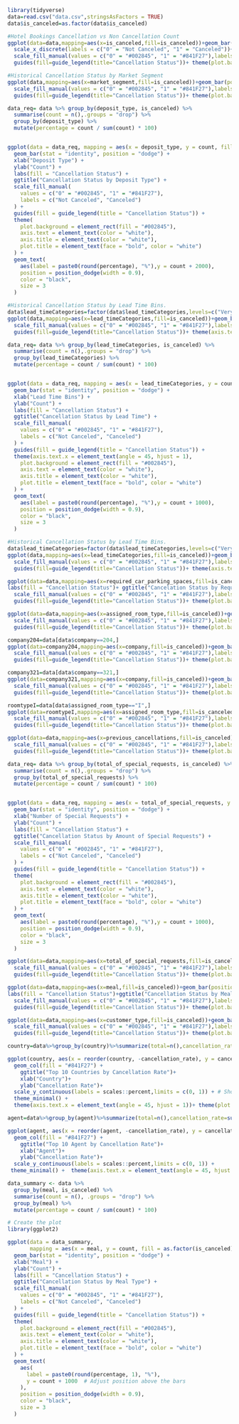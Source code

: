 
```r
library(tidyverse)
data=read.csv("data.csv",stringsAsFactors = TRUE)
data$is_canceled=as.factor(data$is_canceled)
```

```r
#Hotel Bookings Cancellation vs Non Cancellation Count
ggplot(data=data,mapping=aes(x=is_canceled,fill=is_canceled))+geom_bar()+ggtitle("Hotel Bookings: Canceled vs Not Canceled")+ylab("Count")+
  scale_x_discrete(labels = c("0" = "Not Canceled", "1" = "Canceled"))+xlab("Cancellation")+
  scale_fill_manual(values = c("0" = "#002845", "1" = "#841F27"),labels=c("Not Canceled","Canceled")) +
  guides(fill=guide_legend(title="Cancellation Status"))+ theme(plot.background = element_rect(fill = "#002845"),axis.text=element_text(color = "white"),axis.title = element_text(color = "white"),plot.title=element_text(face = "bold",color = "white"))
```

```r
#Historical Cancellation Status by Market Segment
ggplot(data,mapping=aes(x=market_segment,fill=is_canceled))+geom_bar(position="dodge")+ ggtitle("Historical Cancellation Status by Market Segment") + xlab("Market Segment")+ ylab("Count") +
  scale_fill_manual(values = c("0" = "#002845", "1" = "#841F27"),labels=c("Not Canceled","Canceled")) +
  guides(fill=guide_legend(title="Cancellation Status"))+ theme(plot.background = element_rect(fill = "#002845"),axis.text.x = element_text(angle = 45, hjust = 1),axis.text=element_text(color = "white"),axis.title = element_text(color = "white"),plot.title=element_text(face = "bold",color = "white"))
```

```r

data_req= data %>% group_by(deposit_type, is_canceled) %>%
  summarise(count = n(),.groups = "drop") %>%
  group_by(deposit_type) %>%
  mutate(percentage = count / sum(count) * 100)


ggplot(data = data_req, mapping = aes(x = deposit_type, y = count, fill = is_canceled)) +
  geom_bar(stat = "identity", position = "dodge") +
  xlab("Deposit Type") + 
  ylab("Count") +
  labs(fill = "Cancellation Status") +
  ggtitle("Cancellation Status by Deposit Type") +
  scale_fill_manual(
    values = c("0" = "#002845", "1" = "#841F27"),
    labels = c("Not Canceled", "Canceled")
  ) +
  guides(fill = guide_legend(title = "Cancellation Status")) +
  theme(
    plot.background = element_rect(fill = "#002845"),
    axis.text = element_text(color = "white"),
    axis.title = element_text(color = "white"),
    plot.title = element_text(face = "bold", color = "white")
  ) +
  geom_text(
    aes(label = paste0(round(percentage), "%"),y = count + 2000),
    position = position_dodge(width = 0.9),
    color = "black",
    size = 3
  )

#Historical Cancellation Status by Lead Time Bins.
data$lead_timeCategories=factor(data$lead_timeCategories,levels=c("Very Low Lead Time","Below Average Lead Time","Above Average Lead Time","High Lead Time"))
ggplot(data,mapping=aes(x=lead_timeCategories,fill=is_canceled))+geom_bar(position="dodge")+ ggtitle("Historical Cancellation Status by Lead Time Bins") + xlab("Lead Time Bins")+ ylab("Count") +
  scale_fill_manual(values = c("0" = "#002845", "1" = "#841F27"),labels=c("Not Canceled","Canceled")) +
  guides(fill=guide_legend(title="Cancellation Status"))+ theme(axis.text.x = element_text(angle = 45, hjust = 1),plot.background = element_rect(fill = "#002845"),axis.text=element_text(color = "white"),axis.title = element_text(color = "white"),plot.title=element_text(face = "bold",color = "white"))
```



```r
data_req= data %>% group_by(lead_timeCategories, is_canceled) %>%
  summarise(count = n(),.groups = "drop") %>%
  group_by(lead_timeCategories) %>%
  mutate(percentage = count / sum(count) * 100)


ggplot(data = data_req, mapping = aes(x = lead_timeCategories, y = count, fill = is_canceled)) +
  geom_bar(stat = "identity", position = "dodge") +
  xlab("Lead Time Bins") + 
  ylab("Count") +
  labs(fill = "Cancellation Status") +
  ggtitle("Cancellation Status by Lead Time") +
  scale_fill_manual(
    values = c("0" = "#002845", "1" = "#841F27"),
    labels = c("Not Canceled", "Canceled")
  ) +
  guides(fill = guide_legend(title = "Cancellation Status")) +
  theme(axis.text.x = element_text(angle = 45, hjust = 1),
    plot.background = element_rect(fill = "#002845"),
    axis.text = element_text(color = "white"),
    axis.title = element_text(color = "white"),
    plot.title = element_text(face = "bold", color = "white")
  ) +
  geom_text(
    aes(label = paste0(round(percentage), "%"),y = count + 1000),
    position = position_dodge(width = 0.9),
    color = "black",
    size = 3
  )
```


```r
#Historical Cancellation Status by Lead Time Bins.
data$lead_timeCategories=factor(data$lead_timeCategories,levels=c("Very Low Lead Time","Below Average Lead Time","Above Average Lead Time","High Lead Time"))
ggplot(data,mapping=aes(x=lead_timeCategories,fill=is_canceled))+geom_bar(position="dodge")+ ggtitle("Historical Cancellation Status by Lead Time") + xlab("Lead Time Bins")+ ylab("Count") +
  scale_fill_manual(values = c("0" = "#002845", "1" = "#841F27"),labels=c("Not Canceled","Canceled")) +
  guides(fill=guide_legend(title="Cancellation Status"))+ theme(axis.text.x = element_text(angle = 45, hjust = 1),plot.background = element_rect(fill = "#002845"),axis.text=element_text(color = "white"),axis.title = element_text(color = "white"),plot.title=element_text(face = "bold",color = "white"))
```

```r
ggplot(data=data,mapping=aes(x=required_car_parking_spaces,fill=is_canceled))+geom_bar(position="dodge")+ xlab("Required Parking Spaces")+ ylab("Count") +
labs(fill = "Cancellation Status")+ ggtitle("Cancelation Status by Required Parking Spaces")+
  scale_fill_manual(values = c("0" = "#002845", "1" = "#841F27"),labels=c("Not Canceled","Canceled")) +
  guides(fill=guide_legend(title="Cancellation Status"))+ theme(plot.background = element_rect(fill = "#002845"),axis.text=element_text(color = "white"),axis.title = element_text(color = "white"),plot.title=element_text(face = "bold",color = "white")) +coord_cartesian(xlim=c(-0.5,2))
```


```r

ggplot(data=data,mapping=aes(x=assigned_room_type,fill=is_canceled))+geom_bar(position="dodge")+ xlab("Room Type")+ ylab("Count") + ggtitle("Cancelation Status by Room Type")+
  scale_fill_manual(values = c("0" = "#002845", "1" = "#841F27"),labels=c("Not Canceled","Canceled")) +
  guides(fill=guide_legend(title="Cancellation Status"))+ theme(plot.background = element_rect(fill = "#002845"),axis.text=element_text(color = "white"),axis.title = element_text(color = "white"),plot.title=element_text(face = "bold",color = "white"))
```



```r
company204=data[data$company==204,]
ggplot(data=company204,mapping=aes(x=company,fill=is_canceled))+geom_bar(position="dodge")+ xlab("Company")+ ylab("Count") + ggtitle("Cancelation Status of Company 204")+
  scale_fill_manual(values = c("0" = "#002845", "1" = "#841F27"),labels=c("Not Canceled","Canceled")) +
  guides(fill=guide_legend(title="Cancellation Status"))+ theme(plot.background = element_rect(fill = "#002845"),axis.text=element_text(color = "white"),axis.title = element_text(color = "white"),plot.title=element_text(face = "bold",color = "white"))
```

```r
company321=data[data$company==321,]
ggplot(data=company321,mapping=aes(x=company,fill=is_canceled))+geom_bar(position="dodge")+ xlab("Company")+ ylab("Count") + ggtitle("Cancellation Status of Company 321")+
  scale_fill_manual(values = c("0" = "#002845", "1" = "#841F27"),labels=c("Not Canceled","Canceled")) +
  guides(fill=guide_legend(title="Cancellation Status"))+ theme(plot.background = element_rect(fill = "#002845"),axis.text=element_text(color = "white"),axis.title = element_text(color = "white"),plot.title=element_text(face = "bold",color = "white"))

```

```r
roomtypeI=data[data$assigned_room_type=="I",]
ggplot(data=roomtypeI,mapping=aes(x=assigned_room_type,fill=is_canceled))+geom_bar(position="dodge")+ xlab("Room Type")+ ylab("Count") + ggtitle("Cancellation Status of Room Type I")+
  scale_fill_manual(values = c("0" = "#002845", "1" = "#841F27"),labels=c("Not Canceled","Canceled")) +
  guides(fill=guide_legend(title="Cancellation Status"))+ theme(plot.background = element_rect(fill = "#002845"),axis.text=element_text(color = "white"),axis.title = element_text(color = "white"),plot.title=element_text(face = "bold",color = "white"))

```

```r
ggplot(data=data,mapping=aes(x=previous_cancellations,fill=is_canceled))+geom_bar(position="dodge")+ xlab("Previous Cancellations")+ ylab("Count")+ ggtitle("Cancellation Status by Number of Previous Cancellations")+
  scale_fill_manual(values = c("0" = "#002845", "1" = "#841F27"),labels=c("Not Canceled","Canceled")) +
  guides(fill=guide_legend(title="Cancellation Status"))+ theme(plot.background = element_rect(fill = "#002845"),axis.text=element_text(color = "white"),axis.title = element_text(color = "white"),plot.title=element_text(face = "bold",color = "white"))+coord_cartesian(xlim=c(-0.5,2))
```

```r
data_req= data %>% group_by(total_of_special_requests, is_canceled) %>%
  summarise(count = n(),.groups = "drop") %>%
  group_by(total_of_special_requests) %>%
  mutate(percentage = count / sum(count) * 100)


ggplot(data = data_req, mapping = aes(x = total_of_special_requests, y = count, fill = is_canceled)) +
  geom_bar(stat = "identity", position = "dodge") +
  xlab("Number of Special Requests") + 
  ylab("Count") +
  labs(fill = "Cancellation Status") +
  ggtitle("Cancellation Status by Amount of Special Requests") +
  scale_fill_manual(
    values = c("0" = "#002845", "1" = "#841F27"),
    labels = c("Not Canceled", "Canceled")
  ) +
  guides(fill = guide_legend(title = "Cancellation Status")) +
  theme(
    plot.background = element_rect(fill = "#002845"),
    axis.text = element_text(color = "white"),
    axis.title = element_text(color = "white"),
    plot.title = element_text(face = "bold", color = "white")
  ) +
  geom_text(
    aes(label = paste0(round(percentage), "%"),y = count + 1000),
    position = position_dodge(width = 0.9),
    color = "black",
    size = 3
  )
```


```r
ggplot(data=data,mapping=aes(x=total_of_special_requests,fill=is_canceled))+geom_bar(position="dodge")+ xlab("Total of Special Requests")+ ylab("Count") +
  scale_fill_manual(values = c("0" = "#002845", "1" = "#841F27"),labels=c("Not Canceled","Canceled")) +ggtitle("Cancellations by Total of Special Requests")+
  guides(fill=guide_legend(title="Cancellation Status"))+ theme(plot.background = element_rect(fill = "#002845"),axis.text=element_text(color = "white"),axis.title = element_text(color = "white"),plot.title=element_text(face = "bold",color = "white"))
```

```r
ggplot(data=data,mapping=aes(x=meal,fill=is_canceled))+geom_bar(position="dodge")+ xlab("Meal")+ ylab("Count") +
labs(fill = "Cancellation Status")+ggtitle("Cancellation Status by Meal Type")+
  scale_fill_manual(values = c("0" = "#002845", "1" = "#841F27"),labels=c("Not Canceled","Canceled")) +
  guides(fill=guide_legend(title="Cancellation Status"))+ theme(plot.background = element_rect(fill = "#002845"),axis.text=element_text(color = "white"),axis.title = element_text(color = "white"),plot.title=element_text(face = "bold",color = "white"))
```


```r
ggplot(data=data,mapping=aes(x=customer_type,fill=is_canceled))+geom_bar(position="dodge")+ xlab("Customer Type")+ ylab("Count") + ggtitle("Cancellation Status by Customer Type")+
  scale_fill_manual(values = c("0" = "#002845", "1" = "#841F27"),labels=c("Not Canceled","Canceled")) +
  guides(fill=guide_legend(title="Cancellation Status"))+ theme(plot.background = element_rect(fill = "#002845"),axis.text=element_text(color = "white"),axis.title = element_text(color = "white"),plot.title=element_text(face = "bold",color = "white"))
```
```r
country=data%>%group_by(country)%>%summarize(total=n(),cancellation_rate=sum(is_canceled==1)/total,`Not Canceled`=sum(is_canceled==0),`Canceled` =sum(is_canceled==1))%>%filter(total > 500)%>%arrange(desc(cancellation_rate))%>%head(10)

ggplot(country, aes(x = reorder(country, -cancellation_rate), y = cancellation_rate)) +
  geom_col(fill = "#841F27") +
    ggtitle("Top 10 Countries by Cancellation Rate")+
    xlab("Country")+
    ylab("Cancellation Rate")+
  scale_y_continuous(labels = scales::percent,limits = c(0, 1)) + # Show y-axis as percentages
  theme_minimal() +
  theme(axis.text.x = element_text(angle = 45, hjust = 1))+ theme(plot.background = element_rect(fill = "#002845"),axis.text=element_text(color = "white"),axis.title = element_text(color = "white"),plot.title=element_text(face = "bold",color = "white"))
```



```r
agent=data%>%group_by(agent)%>%summarize(total=n(),cancellation_rate=sum(is_canceled==1)/total,`Not Canceled`=sum(is_canceled==0),`Canceled` =sum(is_canceled==1))%>%filter(total >500)%>%arrange(desc(cancellation_rate))%>%head(10)

ggplot(agent, aes(x = reorder(agent, -cancellation_rate), y = cancellation_rate)) +
  geom_col(fill = "#841F27") +
    ggtitle("Top 10 Agent by Cancellation Rate")+
    xlab("Agent")+
    ylab("Cancellation Rate")+
  scale_y_continuous(labels = scales::percent,limits = c(0, 1)) +
 theme_minimal() +  theme(axis.text.x = element_text(angle = 45, hjust = 1))+theme(plot.background = element_rect(fill = "#002845"),axis.text=element_text(color = "white"),axis.title = element_text(color = "white"),plot.title=element_text(face = "bold",color = "white"))
```

```r
data_summary <- data %>%
  group_by(meal, is_canceled) %>%
  summarise(count = n(), .groups = "drop") %>%
  group_by(meal) %>%
  mutate(percentage = count / sum(count) * 100)

# Create the plot
library(ggplot2)

ggplot(data = data_summary, 
       mapping = aes(x = meal, y = count, fill = as.factor(is_canceled))) +
  geom_bar(stat = "identity", position = "dodge") +
  xlab("Meal") + 
  ylab("Count") +
  labs(fill = "Cancellation Status") +
  ggtitle("Cancellation Status by Meal Type") +
  scale_fill_manual(
    values = c("0" = "#002845", "1" = "#841F27"),
    labels = c("Not Canceled", "Canceled")
  ) +
  guides(fill = guide_legend(title = "Cancellation Status")) +
  theme(
    plot.background = element_rect(fill = "#002845"),
    axis.text = element_text(color = "white"),
    axis.title = element_text(color = "white"),
    plot.title = element_text(face = "bold", color = "white")
  ) +
  geom_text(
    aes(
      label = paste0(round(percentage, 1), "%"),
      y = count + 1000  # Adjust position above the bars
    ),
    position = position_dodge(width = 0.9),
    color = "black",
    size = 3
  )
```

